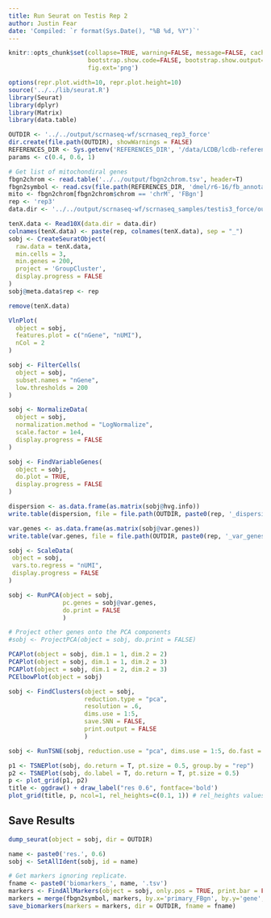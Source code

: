 ```yaml
---
title: Run Seurat on Testis Rep 2
author: Justin Fear
date: 'Compiled: `r format(Sys.Date(), "%B %d, %Y")`'
---
```


```r
knitr::opts_chunk$set(collapse=TRUE, warning=FALSE, message=FALSE, cache.lazy=FALSE,
                      bootstrap.show.code=FALSE, bootstrap.show.output=FALSE,
                      fig.ext='png')
```

```r
options(repr.plot.width=10, repr.plot.height=10)
source('../../lib/seurat.R')
library(Seurat)
library(dplyr)
library(Matrix)
library(data.table)

OUTDIR <- '../../output/scrnaseq-wf/scrnaseq_rep3_force'
dir.create(file.path(OUTDIR), showWarnings = FALSE)
REFERENCES_DIR <- Sys.getenv('REFERENCES_DIR', '/data/LCDB/lcdb-references')
params <- c(0.4, 0.6, 1)

# Get list of mitochondiral genes
fbgn2chrom <- read.table('../../output/fbgn2chrom.tsv', header=T)
fbgn2symbol <- read.csv(file.path(REFERENCES_DIR, 'dmel/r6-16/fb_annotation/dmel_r6-16.fb_annotation'), header=T, sep = '\t')[, c('gene_symbol', 'primary_FBgn')]
mito <- fbgn2chrom[fbgn2chrom$chrom == 'chrM', 'FBgn']
rep <- 'rep3'
data.dir <- '../../output/scrnaseq-wf/scrnaseq_samples/testis3_force/outs/filtered_gene_bc_matrices/dm6.16'
```

```r
tenX.data <- Read10X(data.dir = data.dir)
colnames(tenX.data) <- paste(rep, colnames(tenX.data), sep = "_")
sobj <- CreateSeuratObject(
  raw.data = tenX.data,
  min.cells = 3,
  min.genes = 200,
  project = 'GroupCluster',
  display.progress = FALSE
)
sobj@meta.data$rep <- rep

remove(tenX.data)

VlnPlot(
  object = sobj,
  features.plot = c("nGene", "nUMI"),
  nCol = 2
)
```

```r
sobj <- FilterCells(
  object = sobj,
  subset.names = "nGene",
  low.thresholds = 200
)
```

```r
sobj <- NormalizeData(
  object = sobj,
  normalization.method = "LogNormalize",
  scale.factor = 1e4,
  display.progress = FALSE
)
```

```r
sobj <- FindVariableGenes(
  object = sobj,
  do.plot = TRUE,
  display.progress = FALSE
)

dispersion <- as.data.frame(as.matrix(sobj@hvg.info))
write.table(dispersion, file = file.path(OUTDIR, paste0(rep, '_dispersion.tsv')), quote = FALSE, sep = "\t", row.names = TRUE, col.names = TRUE)

var.genes <- as.data.frame(as.matrix(sobj@var.genes))
write.table(var.genes, file = file.path(OUTDIR, paste0(rep, '_var_genes.tsv')), quote = FALSE, sep = "\t", row.names = TRUE, col.names = TRUE)

```

```r
sobj <- ScaleData(
 object = sobj,
 vars.to.regress = "nUMI",
 display.progress = FALSE
)
```


```r
sobj <- RunPCA(object = sobj, 
               pc.genes = sobj@var.genes, 
               do.print = FALSE 
               )

# Project other genes onto the PCA components
#sobj <- ProjectPCA(object = sobj, do.print = FALSE)

PCAPlot(object = sobj, dim.1 = 1, dim.2 = 2)
PCAPlot(object = sobj, dim.1 = 1, dim.2 = 3)
PCAPlot(object = sobj, dim.1 = 2, dim.2 = 3)
PCElbowPlot(object = sobj)
```

```r
sobj <- FindClusters(object = sobj, 
                     reduction.type = "pca", 
                     resolution = .6, 
                     dims.use = 1:5, 
                     save.SNN = FALSE, 
                     print.output = FALSE
                     )
```

```r
sobj <- RunTSNE(sobj, reduction.use = "pca", dims.use = 1:5, do.fast = TRUE)

p1 <- TSNEPlot(sobj, do.return = T, pt.size = 0.5, group.by = "rep")
p2 <- TSNEPlot(sobj, do.label = T, do.return = T, pt.size = 0.5)
p <- plot_grid(p1, p2)
title <- ggdraw() + draw_label("res 0.6", fontface='bold')
plot_grid(title, p, ncol=1, rel_heights=c(0.1, 1)) # rel_heights values control title margins
```

## Save Results
```r
dump_seurat(object = sobj, dir = OUTDIR)
```

```r
name <- paste0('res.', 0.6)
sobj <- SetAllIdent(sobj, id = name)

# Get markers ignoring replicate.
fname <- paste0('biomarkers_', name, '.tsv')
markers <- FindAllMarkers(object = sobj, only.pos = TRUE, print.bar = FALSE)
markers = merge(fbgn2symbol, markers, by.x='primary_FBgn', by.y='gene', all.y=T)
save_biomarkers(markers = markers, dir = OUTDIR, fname = fname)
```
